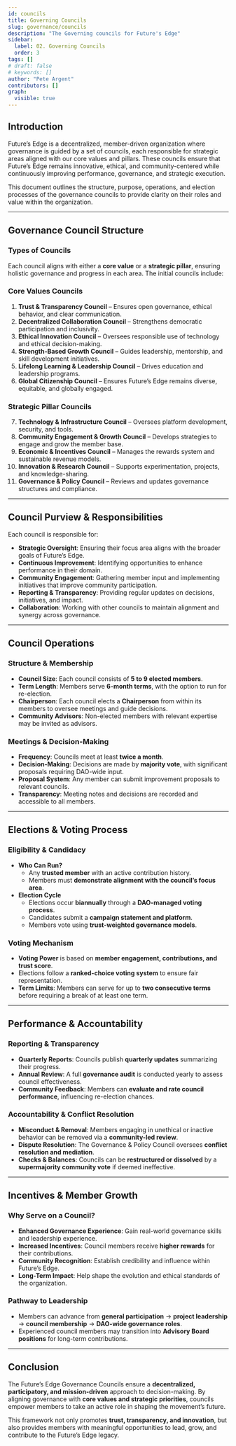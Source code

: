 ```yaml
---
id: councils
title: Governing Councils
slug: governance/councils
description: "The Governing councils for Future's Edge"
sidebar:
  label: 02. Governing Councils
  order: 3
tags: []
# draft: false
# keywords: []
author: "Pete Argent"
contributors: []
graph:
  visible: true
---
```


## Introduction
Future’s Edge is a decentralized, member-driven organization where governance is guided by a set of councils, each responsible for strategic areas aligned with our core values and pillars. These councils ensure that Future’s Edge remains innovative, ethical, and community-centered while continuously improving performance, governance, and strategic execution.

This document outlines the structure, purpose, operations, and election processes of the governance councils to provide clarity on their roles and value within the organization.

---

## Governance Council Structure

### Types of Councils
Each council aligns with either a **core value** or a **strategic pillar**, ensuring holistic governance and progress in each area. The initial councils include:

### Core Values Councils
1. **Trust & Transparency Council** – Ensures open governance, ethical behavior, and clear communication.
2. **Decentralized Collaboration Council** – Strengthens democratic participation and inclusivity.
3. **Ethical Innovation Council** – Oversees responsible use of technology and ethical decision-making.
4. **Strength-Based Growth Council** – Guides leadership, mentorship, and skill development initiatives.
5. **Lifelong Learning & Leadership Council** – Drives education and leadership programs.
6. **Global Citizenship Council** – Ensures Future’s Edge remains diverse, equitable, and globally engaged.

### Strategic Pillar Councils
7. **Technology & Infrastructure Council** – Oversees platform development, security, and tools.
8. **Community Engagement & Growth Council** – Develops strategies to engage and grow the member base.
9. **Economic & Incentives Council** – Manages the rewards system and sustainable revenue models.
10. **Innovation & Research Council** – Supports experimentation, projects, and knowledge-sharing.
11. **Governance & Policy Council** – Reviews and updates governance structures and compliance.

---

## Council Purview & Responsibilities
Each council is responsible for:
- **Strategic Oversight**: Ensuring their focus area aligns with the broader goals of Future’s Edge.
- **Continuous Improvement**: Identifying opportunities to enhance performance in their domain.
- **Community Engagement**: Gathering member input and implementing initiatives that improve community participation.
- **Reporting & Transparency**: Providing regular updates on decisions, initiatives, and impact.
- **Collaboration**: Working with other councils to maintain alignment and synergy across governance.

---

## Council Operations
### Structure & Membership
- **Council Size**: Each council consists of **5 to 9 elected members**.
- **Term Length**: Members serve **6-month terms**, with the option to run for re-election.
- **Chairperson**: Each council elects a **Chairperson** from within its members to oversee meetings and guide decisions.
- **Community Advisors**: Non-elected members with relevant expertise may be invited as advisors.

### Meetings & Decision-Making
- **Frequency**: Councils meet at least **twice a month**.
- **Decision-Making**: Decisions are made by **majority vote**, with significant proposals requiring DAO-wide input.
- **Proposal System**: Any member can submit improvement proposals to relevant councils.
- **Transparency**: Meeting notes and decisions are recorded and accessible to all members.

---

## Elections & Voting Process
### Eligibility & Candidacy
- **Who Can Run?**
  - Any **trusted member** with an active contribution history.
  - Members must **demonstrate alignment with the council’s focus area**.
- **Election Cycle**
  - Elections occur **biannually** through a **DAO-managed voting process**.
  - Candidates submit a **campaign statement and platform**.
  - Members vote using **trust-weighted governance models**.

### Voting Mechanism
- **Voting Power** is based on **member engagement, contributions, and trust score**.
- Elections follow a **ranked-choice voting system** to ensure fair representation.
- **Term Limits**: Members can serve for up to **two consecutive terms** before requiring a break of at least one term.

---

## Performance & Accountability
### Reporting & Transparency
- **Quarterly Reports**: Councils publish **quarterly updates** summarizing their progress.
- **Annual Review**: A full **governance audit** is conducted yearly to assess council effectiveness.
- **Community Feedback**: Members can **evaluate and rate council performance**, influencing re-election chances.

### Accountability & Conflict Resolution
- **Misconduct & Removal**: Members engaging in unethical or inactive behavior can be removed via a **community-led review**.
- **Dispute Resolution**: The Governance & Policy Council oversees **conflict resolution and mediation**.
- **Checks & Balances**: Councils can be **restructured or dissolved** by a **supermajority community vote** if deemed ineffective.

---

## Incentives & Member Growth
### Why Serve on a Council?
- **Enhanced Governance Experience**: Gain real-world governance skills and leadership experience.
- **Increased Incentives**: Council members receive **higher rewards** for their contributions.
- **Community Recognition**: Establish credibility and influence within Future’s Edge.
- **Long-Term Impact**: Help shape the evolution and ethical standards of the organization.

### Pathway to Leadership
- Members can advance from **general participation** → **project leadership** → **council membership** → **DAO-wide governance roles**.
- Experienced council members may transition into **Advisory Board positions** for long-term contributions.

---

## Conclusion
The Future’s Edge Governance Councils ensure a **decentralized, participatory, and mission-driven** approach to decision-making. By aligning governance with **core values and strategic priorities**, councils empower members to take an active role in shaping the movement’s future.

This framework not only promotes **trust, transparency, and innovation**, but also provides members with meaningful opportunities to lead, grow, and contribute to the Future’s Edge legacy.

